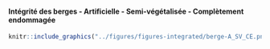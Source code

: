 #### Intégrité des berges - Artificielle - Semi-végétalisée - Complètement endommagée {-}


<!-- -------------------------------------------------- -->

```r
knitr::include_graphics("../figures/figures-integrated/berge-A_SV_CE.png")
```

<br>
